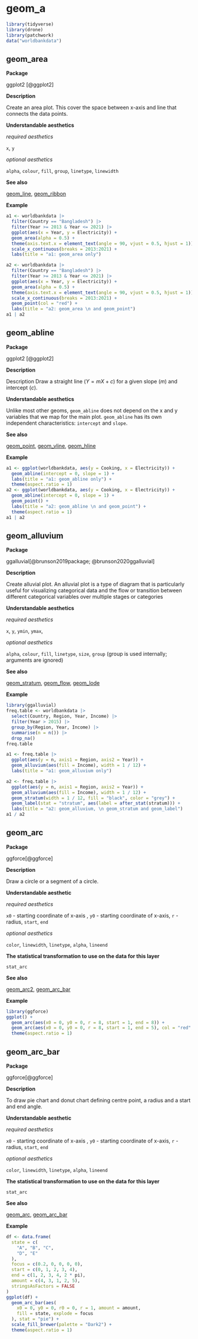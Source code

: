 # geom_a  {#sec-a}


```r
library(tidyverse)
library(drone)
library(patchwork)
data("worldbankdata")
```


## geom_area{#area}

**Package**

ggplot2 [@ggplot2]

**Description**

Create an area plot. This cover the space between x-axis and line that connects the data points.

**Understandable aesthetics**

*required aesthetics*

`x`, `y`

*optional aesthetics*

`alpha`, `colour`, `fill`, `group`, `linetype`, `linewidth`


**See also**

[geom_line](#line), [geom_ribbon](#ribbon)

**Example**

```r
a1 <- worldbankdata |>
  filter(Country == "Bangladesh") |>
  filter(Year >= 2013 & Year <= 2021) |>
  ggplot(aes(x = Year, y = Electricity)) +
  geom_area(alpha = 0.5) +
  theme(axis.text.x = element_text(angle = 90, vjust = 0.5, hjust = 1)) +
  scale_x_continuous(breaks = 2013:2021) +
  labs(title = "a1: geom_area only")

a2 <- worldbankdata |>
  filter(Country == "Bangladesh") |>
  filter(Year >= 2013 & Year <= 2021) |>
  ggplot(aes(x = Year, y = Electricity)) +
  geom_area(alpha = 0.5) +
  theme(axis.text.x = element_text(angle = 90, vjust = 0.5, hjust = 1)) +
  scale_x_continuous(breaks = 2013:2021) +
  geom_point(col = "red") +
  labs(title = "a2: geom_area \n and geom_point")
a1 | a2
```


## geom_abline{#abline}

**Package**

ggplot2 [@ggplot2]

**Description**

Description Draw a straight line ($Y=mX+c$) for a given slope ($m$)  and intercept ($c$).

**Understandable aesthetics**

Unlike most other geoms, `geom_abline` does not depend on the x and y variables that we map for the main plot. `geom_abline` has its own independent characteristics: `intercept` and `slope`.


**See also**

 [geom_point](#point), [geom_vline](#vline), [geom_hline](#hline)

**Example**

```r
a1 <- ggplot(worldbankdata, aes(y = Cooking, x = Electricity)) +
  geom_abline(intercept = 0, slope = 1) +
  labs(title = "a1: geom_abline only") +
  theme(aspect.ratio = 1)
a2 <- ggplot(worldbankdata, aes(y = Cooking, x = Electricity)) +
  geom_abline(intercept = 0, slope = 1) +
  geom_point() +
  labs(title = "a2: geom_abline \n and geom_point") +
  theme(aspect.ratio = 1)
a1 | a2
```

## geom_alluvium{#alluvium}

**Package**

ggalluvial[@brunson2019package; @brunson2020ggalluvial]

**Description**

Create alluvial plot. An alluvial plot is a type of diagram that is particularly useful for visualizing categorical data and the flow or transition between different categorical variables over multiple stages or categories

**Understandable aesthetics**

*required aesthetics*

`x`, `y`, `ymin`, `ymax`, 


*optional aesthetics*

`alpha`, `colour`, `fill`, `linetype`, `size`, `group` (group is used internally; arguments are ignored)


**See also**

[geom_stratum](#stratum), [geom_flow](#flow), [geom_lode](#lode)

**Example**

```r
library(ggalluvial)
freq.table <- worldbankdata |>
  select(Country, Region, Year, Income) |>
  filter(Year > 2015) |>
  group_by(Region, Year, Income) |>
  summarise(n = n()) |>
  drop_na()
freq.table

a1 <- freq.table |>
  ggplot(aes(y = n, axis1 = Region, axis2 = Year)) +
  geom_alluvium(aes(fill = Income), width = 1 / 12) +
  labs(title = "a1: geom_alluvium only")

a2 <- freq.table |>
  ggplot(aes(y = n, axis1 = Region, axis2 = Year)) +
  geom_alluvium(aes(fill = Income), width = 1 / 12) +
  geom_stratum(width = 1 / 12, fill = "black", color = "grey") +
  geom_label(stat = "stratum", aes(label = after_stat(stratum))) +
  labs(title = "a2: geom_alluvium, \n geom_stratum and geom_label")
a1 / a2
```

## geom_arc

**Package**

ggforce[@ggforce]

**Description**

Draw a circle or a segment of a circle.

**Understandable aesthetic**

*required aesthetics*

`x0` - starting coordinate of x-axis , `y0` - starting coordinate of x-axis, `r` - radius, `start`, `end`

*optional aesthetics*

`color`, `linewidth`, `linetype`, `alpha`, `lineend`

**The statistical transformation to use on the data for this layer**

`stat_arc`

**See also**

[geom_arc2](#arc2), [geom_arc_bar](#arcbar)

**Example**

```r
library(ggforce)
ggplot() +
  geom_arc(aes(x0 = 0, y0 = 0, r = 8, start = 1, end = 8)) +
  geom_arc(aes(x0 = 0, y0 = 0, r = 8, start = 1, end = 5), col = "red", size = 2) +
  theme(aspect.ratio = 1)
```

## geom_arc_bar{#arcbar}

**Package**

ggforce[@ggforce]

**Description**

To draw pie chart and donut chart defining centre point, a radius and a start and end angle.

**Understandable aesthetic**

*required aesthetics*

`x0` - starting coordinate of x-axis , `y0` - starting coordinate of x-axis, `r` - radius, `start`, `end`

*optional aesthetics*

`color`, `linewidth`, `linetype`, `alpha`, `lineend`

**The statistical transformation to use on the data for this layer**

`stat_arc`

**See also**

[geom_arc](#arc), [geom_arc_bar](#arcbar)

**Example**


```r
df <- data.frame(
  state = c(
    "A", "B", "C",
    "D", "E"
  ),
  focus = c(0.2, 0, 0, 0, 0),
  start = c(0, 1, 2, 3, 4),
  end = c(1, 2, 3, 4, 2 * pi),
  amount = c(4, 3, 1, 2, 5),
  stringsAsFactors = FALSE
)
ggplot(df) +
  geom_arc_bar(aes(
    x0 = 0, y0 = 0, r0 = 0, r = 1, amount = amount,
    fill = state, explode = focus
  ), stat = "pie") +
  scale_fill_brewer(palette = "Dark2") +
  theme(aspect.ratio = 1)
```
